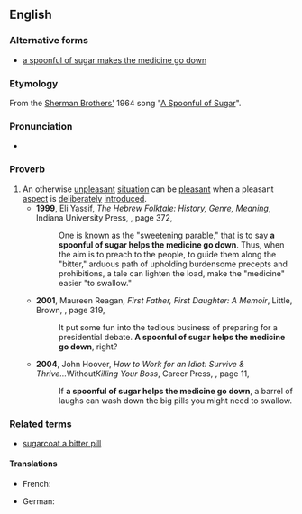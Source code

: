 ==English==

===Alternative forms===
* [[a spoonful of sugar makes the medicine go down]]

===Etymology===
From the [[w:Sherman Brothers|Sherman Brothers']] 1964 song "[[w:A Spoonful of Sugar|A Spoonful of Sugar]]".

===Pronunciation===
* {{IPA|en|/ə ˈspuːnfəl əv ˈʃʊɡə(ɹ) ˌhɛlps ðə ˈmɛdɪsɪn ɡoʊ ˌdaʊn/}}

===Proverb===
{{en-proverb|head='''[[a]] [[spoonful]] [[of]] [[sugar]] [[helps]] [[the]] [[medicine]] [[go]] [[down]]'''}}
# An otherwise [[unpleasant]] [[situation]] can be [[pleasant]] when a pleasant [[aspect]] is [[deliberately]] [[introduced]].
#* '''1999''', Eli Yassif, ''The Hebrew Folktale: History, Genre, Meaning'', Indiana University Press, {{ISBN|0253335833}}, page 372,
#*: One is known as the "sweetening parable," that is to say '''a spoonful of sugar helps the medicine go down'''. Thus, when the aim is to preach to the people, to guide them along the "bitter," arduous path of upholding burdensome precepts and prohibitions, a tale can lighten the load, make the "medicine" easier "to swallow."
#* '''2001''', Maureen Reagan, ''First Father, First Daughter: A Memoir'', Little, Brown, {{ISBN|0316736368}}, page 319,
#*: It put some fun into the tedious business of preparing for a presidential debate. '''A spoonful of sugar helps the medicine go down''', right?
#* '''2004''', John Hoover, ''How to Work for an Idiot: Survive & Thrive... ''Without'' Killing Your Boss'', Career Press, {{ISBN|1564147045}}, page 11,
#*: If '''a spoonful of sugar helps the medicine go down''', a barrel of laughs can wash down the big pills you might need to swallow.

===Related terms===
* [[sugarcoat a bitter pill]]

====Translations====
{{trans-top|An otherwise unpleasant situation can be pleasant.}}
* French: {{t|fr|un morceau de sucre aide la médecine à couler}}
{{trans-mid}}
* German: {{t|de| ein Löffelchen voll Zucker bittre Medizin versüßt}}
{{trans-bottom}}